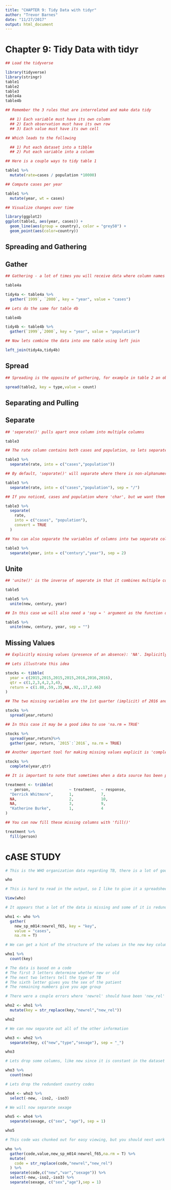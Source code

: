 ---
title: "CHAPTER 9: Tidy Data with tidyr"
author: "Trevor Barnes"
date: "11/27/2017"
output: html_document
---

# Chapter 9: Tidy Data with tidyr

```{r}

## Load the tidyverse

library(tidyverse)
library(stringr)
table1
table2
table3
table4a
table4b

## Remember the 3 rules that are interrelated and make data tidy

  ## 1) Each variable must have its own column
  ## 2) Each observation must have its own row
  ## 3) Each value must have its own cell

## Which leads to the following

  ## 1) Put each dataset into a tibble
  ## 2) Put each variable into a column

## Here is a couple ways to tidy table 1

table1 %>%
  mutate(rate=cases / population *10000)

## Compute cases per year

table1 %>%
  mutate(year, wt = cases)

## Visualize changes over time

library(ggplot2)
ggplot(table1, aes(year, cases)) +
  geom_line(aes(group = country), color = "grey50") +
  geom_point(aes(color=country))

```

## Spreading and Gathering

## Gather

```{r}

## Gathering - a lot of times you will receive data where column names are not the names of variables, but values of the variables, to correct this use 'gather()'

table4a

tidy4a <- table4a %>%
  gather(`1999`, `2000`, key = "year", value = "cases")

## Lets do the same for table 4b

table4b

tidy4b <- table4b %>%
  gather(`1999`,`2000`, key = "year", value = "population")

## Now lets combine the data into one table using left join

left_join(tidy4a,tidy4b)

```

## Spread

```{r}

## Spreading is the opposite of gathering, for example in table 2 an observation is a country in a year, but it is spread across two rows. The column that contains the variables names is the key column and in this case its 'type'. The column that contains the values is the count column.

spread(table2, key = type,value = count)

```

## Separating and Pulling

## Separate

```{r}

## 'seperate()' pulls apart once column into multiple columns

table3

## The rate column contains both cases and population, so lets separate them

table3 %>%
  separate(rate, into = c("cases","population"))

## By default, 'separate()' will separate where there is non-alphanumeric, but if you wish to specify, you can write the following

table3 %>%
  separate(rate, into = c("cases","population"), sep = "/")

## If you noticed, cases and population where 'char', but we want them to be numbers, in that case set 'convert =' to 'TRUE'

table3 %>%
  separate(
    rate, 
    into = c("cases", "population"),
    convert = TRUE
  )

## You can also separate the variables of columns into two separate columns

table3 %>%
  separate(year, into = c("century","year"), sep = 2)

```

## Unite

```{r}

## 'unite()' is the inverse of seperate in that it combines multiple columns

table5

table5 %>%
  unite(new, century, year)

## In this case we will also need a 'sep = ' argument as the function defaults to an "_"

table5 %>%
  unite(new, century, year, sep = "")

```

## Missing Values

```{r}

## Explicitly missing values (presence of an absence): 'NA'. Implicitly missing values (absence of a presence): simply not present in the data.

## Lets illustrate this idea

stocks <- tibble(
  year = c(2015,2015,2015,2015,2016,2016,2016),
  qtr = c(1,2,3,4,2,3,4),
  return = c(1.88,.59,.35,NA,.92,.17,2.66)
)

## The two missing variables are the 1st quarter (implicit) of 2016 and the NA (explicit) in the return, but the tibble will show both as explicit

stocks %>%
  spread(year,return)

## In this case it may be a good idea to use 'na.rm = TRUE'

stocks %>%
  spread(year,return)%>%
  gather(year, return, `2015`:`2016`, na.rm = TRUE)

## Another important tool for making missing values explicit is 'complete()'

stocks %>%
  complete(year,qtr)

## It is important to note that sometimes when a data source has been primarily used for data entry it is common for a source to be carried forward

treatment <- tribble(
  ~ person,                 ~ treatment,  ~ response,
  "Derrick Whitmore",       1,            7,
  NA,                       2,            10,
  NA,                       3,            9,
  "Katherine Burke",        1,            4
)

## You can now fill these missing columns with 'fill()'

treatment %>%
  fill(person)

```

# cASE STUDY

```{r}

# This is the WHO organization data regarding TB, there is a lot of good data but it is hard to work with

who

# This is hard to read in the output, so I like to give it a spreadsheet look using the following

View(who)

# It appears that a lot of the data is missing and some of it is redundant

who1 <- who %>%
  gather(
    new_sp_m014:newrel_f65, key = "key",
    value = "cases",
    na.rm = T)

# We can get a hint of the structure of the values in the new key column by counting them

who1 %>%
  count(key)

# The data is based on a code
# The first 3 letters determine whether new or old
# The next two letters tell the type of TB
# The sixth letter gives you the sex of the patient
# The remaining numbers give you age group

# There were a couple errors where 'newrel' should have been 'new_rel' in this case we will have to use 'str_replace()'

who2 <- who1 %>%
  mutate(key = str_replace(key,"newrel","new_rel"))

who2

# We can now separate out all of the other information

who3 <- who2 %>%
  separate(key, c("new","type","sexage"), sep = "_")

who3

# Lets drop some columns, like new since it is constant in the dataset

who3 %>%
  count(new)

# Lets drop the redundant country codes

who4 <- who3 %>%
  select(-new, -iso2, -iso3)

# We will now separate sexage

who5 <- who4 %>%
  separate(sexage, c("sex", "age"), sep = 1)

who5

# This code was chunked out for easy viewing, but you should next work on rolling it all into 1 chunk of code like below

who %>%
  gather(code,value,new_sp_m014:newrel_f65,na.rm = T) %>%
  mutate(
    code = str_replace(code,"newrel","new_rel")
  ) %>%
  separate(code,c("new","var","sexage")) %>%
  select(-new,-iso2,-iso3) %>%
  separate(sexage, c("sex","age"),sep = 1)
```


